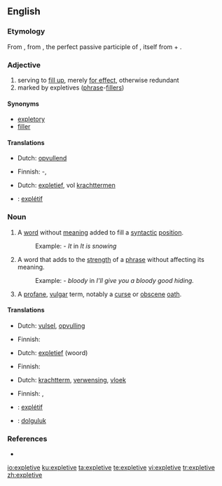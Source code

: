 {{also|explétive}}
==English==
{{wikipedia}}

===Etymology===
From {{LL.}} {{term|expletivus|explētīvus|lang=la|serving to fill out}}, from {{etyl|la}} {{term|expletus|explētus|lang=la}}, the perfect passive participle of {{term|expleo|explere|lang=la|fill out}}, itself from {{term|ex||lang=la|out, completely}} + {{term|pleo|plere|lang=la|fill}}.

===Adjective===
{{en-adj}}

# serving to [[fill up]], merely [[for effect]], otherwise redundant
# marked by expletives ([[phrase]]-[[filler]]s)

====Synonyms====
* [[expletory]]
* [[filler]]

====Translations====
{{trans-top|serving to fill up}}
* Dutch: [[opvullend]]
{{trans-mid}}
* Finnish: {{t-|fi|täyte}}-, {{t|fi|täyttävä}}
{{trans-bottom}}

{{trans-top|marked by phrase-fillers}}
* Dutch: [[expletief]], vol [[krachtterm]]en
{{trans-mid}}
{{trans-bottom}}

{{checktrans-top}}
* {{ttbc|French}}: [[explétif]]
{{trans-bottom}}

===Noun===
{{en-noun}}

# {{linguistics}} A [[word]] without [[meaning]] added to fill a [[syntactic]] [[position]].
#:Example: - ''It'' in ''It is snowing''
# {{linguistics}} A word that adds to the [[strength]] of a [[phrase]] without affecting its meaning.
#:Example: - ''bloody'' in ''I'll give you a bloody good hiding.''
# A [[profane]], [[vulgar]] term, notably a [[curse]] or [[obscene]] [[oath]].

====Translations====
{{trans-top|word added to fill a syntactic position}}
* Dutch: [[vulsel]], [[opvulling]]
{{trans-mid}}
* Finnish: {{t|fi|täytesana}}
{{trans-bottom}}

{{trans-top|word that adds strength to a phrase}}
* Dutch: [[expletief]] (woord)
{{trans-mid}}
* Finnish: {{t+|fi|voimasana}}
{{trans-bottom}}

{{trans-top|profane, vulgar term}}
* Dutch: [[krachtterm]], [[verwensing]], [[vloek]]
{{trans-mid}}
* Finnish: {{t-|fi|kirous}}, {{t|fi|sadattelu}}
{{trans-bottom}}

{{checktrans-top}}
* {{ttbc|French}}: [[explétif]]  {{m}}
* {{ttbc|Turkish}}: [[dolguluk]] 
{{trans-bottom}}

===References===
* {{R:Websters}}

[[io:expletive]]
[[ku:expletive]]
[[ta:expletive]]
[[te:expletive]]
[[vi:expletive]]
[[tr:expletive]]
[[zh:expletive]]